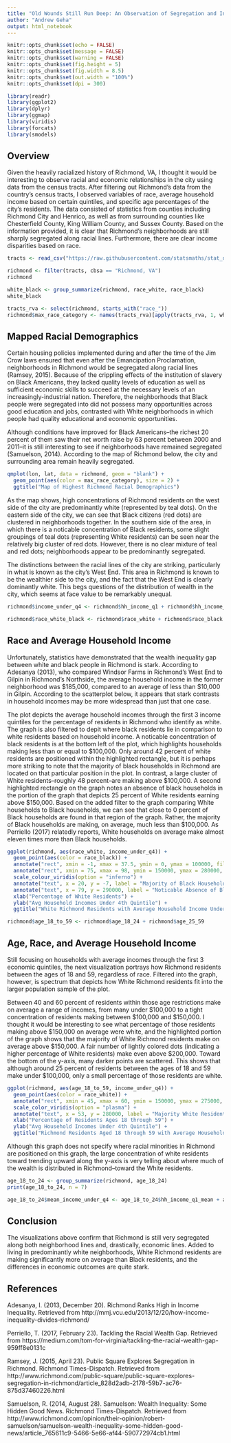 ---
title: "Old Wounds Still Run Deep: An Observation of Segregation and Inequality in Richmond"
author: "Andrew Geha"
output: html_notebook
---

```{r setup, include=FALSE, message=FALSE, warning=FALSE}
knitr::opts_chunk$set(echo = FALSE)
knitr::opts_chunk$set(message = FALSE)
knitr::opts_chunk$set(warning = FALSE)
knitr::opts_chunk$set(fig.height = 5)
knitr::opts_chunk$set(fig.width = 8.5)
knitr::opts_chunk$set(out.width = "100%")
knitr::opts_chunk$set(dpi = 300)

library(readr)
library(ggplot2)
library(dplyr)
library(ggmap)
library(viridis)
library(forcats)
library(smodels)
```


## Overview

Given the heavily racialized history of Richmond, VA, I thought it would be interesting to observe racial and economic relationships in the city using data from the census tracts. After filtering out Richmond's data from the country's census tracts, I observed variables of race, average household income based on certain quintiles, and specific age percentages of the city's residents. The data consisted of statistics from counties including Richmond City and Henrico, as well as from surrounding counties like Chesterfield County, King William County, and Sussex County.
Based on the information provided, it is clear that Richmond's neighborhoods are still sharply segregated along racial lines. Furthermore, there are clear income disparities based on race. 


```{r, echo=FALSE}
tracts <- read_csv("https://raw.githubusercontent.com/statsmaths/stat_data/gh-pages/acs_tract_data_2016.csv.gz")
```


```{r, include=FALSE}
richmond <- filter(tracts, cbsa == "Richmond, VA")
richmond
```


```{r, include=FALSE}
white_black <- group_summarize(richmond, race_white, race_black)
white_black
```


```{r, echo=FALSE}

tracts_rva <- select(richmond, starts_with("race_"))
richmond$max_race_category <- names(tracts_rva)[apply(tracts_rva, 1, which.max)]

```

## Mapped Racial Demographics

Certain housing policies implemented during and after the time of the Jim Crow laws ensured that even after the Emancipation Proclamation, neighborhoods in Richmond would be segregated along racial lines (Ramsey, 2015). Because of the crippling effects of the institution of slavery on Black Americans, they lacked quality levels of education as well as sufficient economic skills to succeed at the necessary levels of an increasingly-industrial nation. Therefore, the neighborhoods that Black people were segregated into did not possess many opportunities across good education and jobs, contrasted with White neighborhoods in which people had quality educational and economic opportunities.

Although conditions have improved for Black Americans--the richest 20 percent of them saw their net worth raise by 63 percent between 2000 and 2011--it is still interesting to see if neighborhoods have remained segregated (Samuelson, 2014). According to the map of Richmond below, the city and surrounding area remain heavily segregated.


```{r, echo=FALSE}
qmplot(lon, lat, data = richmond, geom = "blank") +
  geom_point(aes(color = max_race_category), size = 2) +
  ggtitle("Map of Highest Richmond Racial Demographics")
```

As the map shows, high concentrations of Richmond residents on the west side of the city are predominantly white (represented by teal dots). On the eastern side of the city, we can see that Black citizens (red dots) are clustered in neighborhoods together. In the southern side of the area, in which there is a noticable concentration of Black residents, some slight groupings of teal dots (representing White residents) can be seen near the relatively big cluster of red dots. However, there is no clear mixture of teal and red dots; neighborhoods appear to be predominantly segregated.

The distinctions between the racial lines of the city are striking, particularly in what is known as the city's West End. This area in Richmond is known to be the wealthier side to the city, and the fact that the West End is clearly dominantly white. This begs questions of the distribution of wealth in the city, which seems at face value to be remarkably unequal. 



```{r, echo=FALSE}

richmond$income_under_q4 <- richmond$hh_income_q1 + richmond$hh_income_q2 + richmond$hh_income_q3

```


```{r, echo=FALSE}
richmond$race_white_black <- richmond$race_white + richmond$race_black
```

## Race and Average Household Income


Unfortunately, statistics have demonstrated that the wealth inequality gap between white and black people in Richmond is stark. According to Adesanya (2013), who compared Windsor Farms in Richmond's West End to Gilpin in Richmond's Northside, the average household income in the former neighborhood was $185,000, compared to an average of less than $10,000 in Gilpin. According to the scatterplot below, it appears that stark contrasts in household incomes may be more widespread than just that one case. 

The plot depicts the average household incomes through the first 3 income quintiles for the percentage of residents in Richmond who identify as white. The graph is also filtered to depit where black residents lie in comparison to white residents based on household income. A noticable concentration of black residents is at the bottom left of the plot, which highlights households making less than or equal to $100,000. Only around 42 percent of white residents are positioned within the highlighted rectangle, but it is perhaps more striking to note that the majority of black households in Richmond are located on that particular position in the plot. In contrast, a large cluster of White residents--roughly 48 percent--are making above $100,000. A second highlighted rectangle on the graph notes an absence of black households in the portion of the graph that depicts 25 percent of White residents earning above $150,000. Based on the added filter to the graph comparing White households to Black households, we can see that close to 0 percent of Black households are found in that region of the graph. Rather, the majority of Black households are making, on average, much less than $100,000. 
As Perriello (2017) relatedly reports, White households on average make almost eleven times more than Black households.  


```{r, echo=FALSE}
ggplot(richmond, aes(race_white, income_under_q4)) +
  geom_point(aes(color = race_black)) +
  annotate("rect", xmin = -1, xmax = 37.5, ymin = 0, ymax = 100000, fill = "darkorchid1", alpha = 0.1) +
  annotate("rect", xmin = 75, xmax = 98, ymin = 150000, ymax = 280000, fill = "chartreuse", alpha = 0.1) +
  scale_colour_viridis(option = "inferno") +
  annotate("text", x = 20, y = -7, label = "Majority of Black Households in Richmond", size = 3.5) +
  annotate("text", x = 79, y = 290000, label = "Noticable Absence of Black Households", size = 3.5) +
  xlab("Percentage of White Residents") +
  ylab("Avg Household Incomes Under 4th Quintile") +
  ggtitle("White Richmond Residents with Average Household Income Under 4th Quintile")
```


```{r, echo=FALSE}

richmond$age_18_to_59 <- richmond$age_18_24 + richmond$age_25_59

```


## Age, Race, and Average Household Income

Still focusing on households with average incomes through the first 3 economic quintiles, the next visualization portrays how Richmond residents between the ages of 18 and 59, regardless of race. Filtered into the graph, however, is  spectrum that depicts how White Richmond residents fit into the larger population sample of the plot. 

Between 40 and 60 percent of residents within those age restrictions make on average a range of incomes, from many under $100,000 to a tight concentration of residents making between $100,000 and $150,000. I thought it would be interesting to see what percentage of those residents making above $150,000 on average were white, and the highlighted portion of the graph shows that the majority of White Richmond residents make on average above $150,000. A fair number of lightly colored dots (indicating a higher percentage of White residents) make even above $200,000. Toward the bottom of the y-axis, many darker points are scattered. This shows that although around 25 percent of residents between the ages of 18 and 59 make under $100,000, only a small percentage of those residents are white. 


```{r, echo=FALSE}
ggplot(richmond, aes(age_18_to_59, income_under_q4)) +
  geom_point(aes(color = race_white)) +
  annotate("rect", xmin = 45, xmax = 60, ymin = 150000, ymax = 275000, fill = "cornflowerblue", alpha = 0.1) +
  scale_color_viridis(option = "plasma") +
  annotate("text", x = 53, y = 280000, label = "Majority White Residents", size = 3.5) +
  xlab("Percentage of Residents Ages 18 through 59") +
  ylab("Avg Household Incomes Under 4th Quintile") +
  ggtitle("Richmond Residents Aged 18 through 59 with Average Household Income Under 4th Quintile")
```

Although this graph does not specify where racial minorities in Richmond are positioned on this graph, the large concentration of white residents toward trending upward along the y-axis is very telling about where much of the wealth is distributed in Richmond--toward the White residents. 


```{r, include=FALSE}
age_18_to_24 <- group_summarize(richmond, age_18_24)
print(age_18_to_24, n = 7)
```

```{r, echo=FALSE}
age_18_to_24$mean_income_under_q4 <- age_18_to_24$hh_income_q1_mean + age_18_to_24$hh_income_q2_mean + age_18_to_24$hh_income_q3_mean 
```


## Conclusion

The visualizations above confirm that Richmond is still very segregated along both neighborhood lines and, drastically, economic lines. Added to living in predominantly white neighborhoods, White Richmond residents are making significantly more on average than Black residents, and the differences in economic outcomes are quite stark.


## References

Adesanya, I. (2013, December 20). Richmond Ranks High in Income Inequality. Retrieved from http://mmj.vcu.edu/2013/12/20/how-income-inequality-divides-richmond/

Perriello, T. (2017, February 23). Tackling the Racial Wealth Gap. Retrieved from https://medium.com/tom-for-virginia/tackling-the-racial-wealth-gap-959ff8e0131c

Ramsey, J. (2015, April 23). Public Square Explores Segregation in Richmond. Richmond Times-Dispatch. Retrieved from http://www.richmond.com/public-square/public-square-explores-segregation-in-richmond/article_828d2adb-2178-59b7-ac76-875d37460226.html

Samuelson, R. (2014, August 28). Samuelson: Wealth Inequality: Some Hidden Good News. Richmond Times-Dispatch. Retrieved from http://www.richmond.com/opinion/their-opinion/robert-samuelson/samuelson-wealth-inequality-some-hidden-good-news/article_765611c9-5466-5e66-af44-590772974cb1.html



